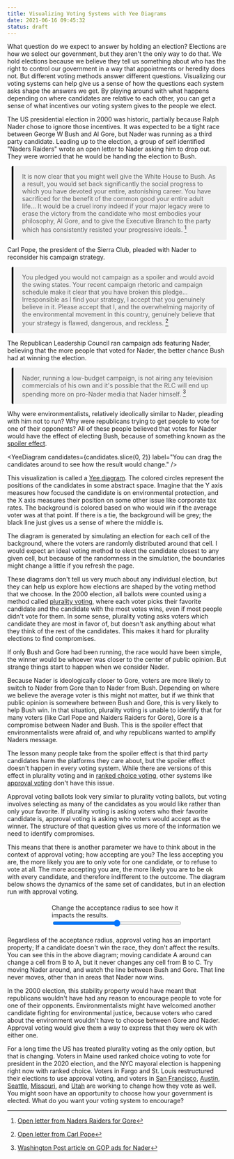 ```yaml
---
title: Visualizing Voting Systems with Yee Diagrams
date: 2021-06-16 09:45:32
status: draft
---
```


<script>

  let approvalRadius = 40
  const candidates = [
    [50,30],
    [50,70],
    [30,15],
  ]

  const updateRadius = debounce(e => {
    approvalRadius = e.target.value
  }, 200)
</script>
<style lang="scss">
  label {
    display: flex;
    flex-direction: column;
    max-width: 300px;
    margin: 20px auto;
  }
  blockquote {
    border-left: 4px solid black;
    padding: 1px 20px;
    margin-left: 10px;
    background-color: rgba(0,0,0,0.05);
    border-radius: 3px;
  }
</style>

What question do we expect to answer by holding an election? Elections are how we select our government, but they aren't the only way to do that. We hold elections because we believe they tell us something about who has the right to control our government in a way that appointments or heredity does not. But different voting methods answer different questions. Visualizing our voting systems can help give us a sense of how the questions each system asks shape the answers we get. By playing around with what happens depending on where candidates are relative to each other, you can get a sense of what incentives our voting system gives to the people we elect.

The US presidential election in 2000 was historic, partially because Ralph Nader chose to ignore those incentives. It was expected to be a tight race between George W Bush and Al Gore, but Nader was running as a third party candidate. Leading up to the election, a group of self identified "Naders Raiders" wrote an open letter to Nader asking him to drop out. They were worried that he would be handing the election to Bush.

> It is now clear that you might well give the White House to Bush. As a result, you would set back significantly the social progress to which you have devoted your entire, astonishing career. You have sacrificed for the benefit of the common good your entire adult life... It would be a cruel irony indeed if your major legacy were to erase the victory from the candidate who most embodies your philosophy, Al Gore, and to give the Executive Branch to the party which has consistently resisted your progressive ideals. 
> [^raiders]

Carl Pope, the president of the Sierra Club, pleaded with Nader to reconsider his campaign strategy.

> You pledged you would not campaign as a spoiler and would avoid the swing states. Your recent campaign rhetoric and campaign schedule make it clear that you have broken this pledge... Irresponsible as I find your strategy, I accept that you genuinely believe in it. Please accept that I, and the overwhelming majority of the environmental movement in this country, genuinely believe that your strategy is flawed, dangerous, and reckless.
> [^pope]

The Republican Leadership Council ran campaign ads featuring Nader, believing that the more people that voted for Nader, the better chance Bush had at winning the election.

> Nader, running a low-budget campaign, is not airing any television commercials of his own and it's possible that the RLC will end up spending more on pro-Nader media that Nader himself. 
> [^gop]

Why were environmentalists, relatively ideolically similar to Nader, pleading with him not to run? Why were republicans trying to get people to vote for one of their opponents? All of these people believed that votes for Nader would have the effect of electing Bush, because of something known as the [spoiler effect](https://electionscience.org/library/the-spoiler-effect/).

<YeeDiagram 
  candidates={candidates.slice(0, 2)} 
  label="You can drag the candidates around to see how the result would change."
/>

This visualization is called a [Yee diagram](https://electowiki.org/wiki/Yee_diagram). The colored circles represent the positions of the candidates in some abstract space. Imagine that the Y axis measures how focused the candidate is on environmental protection, and the X axis measures their position on some other issue like corporate tax rates. The background is colored based on who would win if the average voter was at that point. If there is a tie, the background will be grey; the black line just gives us a sense of where the middle is.

The diagram is generated by simulating an election for each cell of the background, where the voters are randomly distributed around that cell. I would expect an ideal voting method to elect the candidate closest to any given cell, but because of the randomness in the simulation, the boundaries might change a little if you refresh the page. 

These diagrams don't tell us very much about any individual election, but they can help us explore how elections are shaped by the voting method that we choose. In the 2000 election, all ballots were counted using a method called [plurality voting](https://en.wikipedia.org/wiki/Plurality_voting), where each voter picks their favorite candidate and the candidate with the most votes wins, even if most people didn't vote for them. In some sense, plurality voting asks voters which candidate they are most in favor of, but doesn't ask anything about what they think of the rest of the candidates. This makes it hard for plurality elections to find compromises.

If only Bush and Gore had been running, the race would have been simple, the winner would be whoever was closer to the center of public opinion. But strange things start to happen when we consider Nader.

<IntersectionObserver initialHeight={600}>
  <YeeDiagram 
    candidates={candidates} 
    label="The red bump above the line on Naders side is the spoiler effect. Those are simulated elections that Bush wins because Nader is in the race."
  />
</IntersectionObserver>

Because Nader is ideologically closer to Gore, voters are more likely to switch to Nader from Gore than to Nader from Bush. Depending on where we believe the average voter is this might not matter, but if we think that public opinion is somewhere between Bush and Gore, this is very likely to help Bush win. In that situation, plurality voting is unable to identify that for many voters (like Carl Pope and Naiders Raiders for Gore), Gore is a compromise between Nader and Bush. This is the spoiler effect that environmentalists were afraid of, and why republicans wanted to amplify Naders message.

The lesson many people take from the spoiler effect is that third party candidates harm the platforms they care about, but the spoiler effect doesn't happen in every voting system. While there are versions of this effect in plurality voting and in [ranked choice voting](https://en.wikipedia.org/wiki/Instant-runoff_voting), other systems like [approval voting](https://electionscience.org/approval-voting-101/) don't have this issue.

Approval voting ballots look very similar to plurality voting ballots, but voting involves selecting as many of the candidates as you would like rather than only your favorite. If plurality voting is asking voters who their favorite candidate is, approval voting is asking who voters would accept as the winner. The structure of that question gives us more of the information we need to identify compromises.

This means that there is another parameter we have to think about in the context of approval voting; how accepting are you? The less accepting you are, the more likely you are to only vote for one candidate, or to refuse to vote at all. The more accepting you are, the more likely you are to be ok with every candidate, and therefore indifferent to the outcome. The diagram below shows the dynamics of the same set of candidates, but in an election run with approval voting.

<IntersectionObserver initialHeight={600}>
  <YeeDiagram 
    candidates={candidates} 
    method="approval"
    r={approvalRadius}
    label="Approval voting can help avoid the spoiler effect."
  />
</IntersectionObserver>
<label>
  Change the acceptance radius to see how it impacts the results.
  <input type="range" on:input={updateRadius} min={1} max={80}>
</label>

Regardless of the acceptance radius, approval voting has an important property; If a candidate doesn't win the race, they don't affect the results. You can see this in the above diagram; moving candidate A around can change a cell from B to A, but it never changes any cell from B to C. Try moving Nader around, and watch the line between Bush and Gore. That line never moves, other than in areas that Nader now wins.

In the 2000 election, this stability property would have meant that republicans wouldn't have had any reason to encourage people to vote for one of their opponents. Environmentalists might have welcomed another candidate fighting for environmental justice, because voters who cared about the environment wouldn't have to choose between Gore and Nader. Approval voting would give them a way to express that they were ok with either one.

For a long time the US has treated plurality voting as the only option, but that is changing. Voters in Maine used ranked choice voting to vote for president in the 2020 election, and the NYC mayoral election is happening right now with ranked choice. Voters in Fargo and St. Louis restructured their elections to use approval voting, and voters in [San Francisco](https://electionscience.org/commentary-analysis/outside-the-box-voting-reform-in-the-bay-area/), [Austin](https://electionscience.org/commentary-analysis/breaking-the-partisan-mold-in-austin-texas/), [Seattle](https://electionscience.org/commentary-analysis/bridging-the-political-divide-in-seattle/), [Missouri](https://electionscience.org/commentary-analysis/keeping-up-momentum-in-missouri/), and [Utah](https://electionscience.org/commentary-analysis/bringing-freedom-of-choice-to-utah/) are working to change how they vote as well. You might soon have an opportunity to choose how your government is elected. What do you want your voting system to encourage?

[^raiders]: [Open letter from Naders Raiders for Gore](https://web.archive.org/web/20010415013029/http://www.nadersraidersforgore.com/printversion.htm)
[^pope]: [Open letter from Carl Pope](https://web.archive.org/web/20160829041953/http://www.commondreams.org/headlines/102700-03.htm)
[^gop]: [Washington Post article on GOP ads for Nader](https://web.archive.org/web/20050916115106/https://www.washingtonpost.com/wp-srv/aponline/20001027/aponline115918_000.htm)